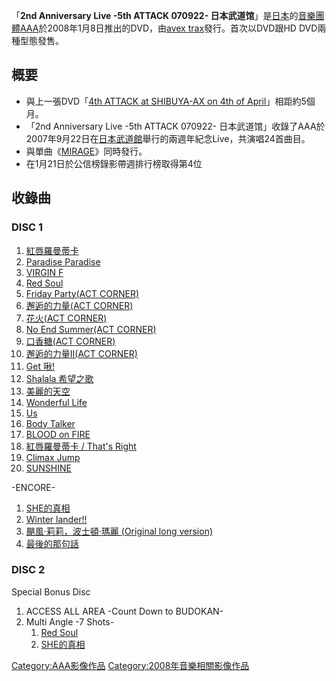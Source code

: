 {{Multiple issues|
{{Unreferenced|time=2017-01-09T20:56:13+00:00}}
{{Notability Unreferenced|time=2020-02-22T07:45:38+00:00}}
}}
{{Infobox album
| Name = AAA 2nd Anniversary Live -5th ATTACK 070922- 日本武道馆
| Type = DVD
| Artist = [[AAA_(團體)|AAA]]
| Cover = 
| Alt =
| Released = 2008年1月9日
| Recorded = 2007年9月22日
| Format = [[DVD|DVD]]
| Genre = J-POP
| Length = 
| Label = [[avex_trax|avex trax]]
| Producer = Max Matsuura
| Chart position = * 週間最高排名第4位<small>（[[Oricon公信榜|Oricon]]）</small> 
| Last album = [[4th_ATTACK_at_SHIBUYA-AX_on_4th_of_April|4th ATTACK at SHIBUYA-AX on 4th of April]]<br />2007年
| This album = '''''2nd Anniversary Live -5th ATTACK 070922- 日本武道馆'''''<br />2008年
| Next album = [[AAA_TOUR_2008_-ATTACK_ALL_AROUND-_at_NHK_HALL_on_4th_of_April|AAA TOUR 2008 -ATTACK ALL AROUND- at NHK HALL on 4th of April]]<br />2008年
}}

「'''2nd Anniversary Live -5th ATTACK 070922- 日本武道馆'''」是[[日本|日本]]的[[音樂團體|音樂團體]][[AAA_(團體)|AAA]]於2008年1月8日推出的DVD，由[[avex_trax|avex trax]]發行。首次以DVD跟HD DVD兩種型態發售。

== 概要 ==
* 與上一張DVD「[[4th_ATTACK_at_SHIBUYA-AX_on_4th_of_April|4th ATTACK at SHIBUYA-AX on 4th of April]]」相距約5個月。
*「2nd Anniversary Live -5th ATTACK 070922- 日本武道馆」收錄了AAA於2007年9月22日在[[日本武道館|日本武道館]]舉行的兩週年紀念Live，共演唱24首曲目。
* 與單曲《[[MIRAGE_(AAA單曲)|MIRAGE]]》同時發行。
*在1月21日於公信榜錄影帶週排行榜取得第4位

== 收錄曲 ==
=== DISC 1 ===
#[[紅唇羅曼蒂卡_/_That's_Right|紅唇羅曼蒂卡]]
#[[AROUND_(AAA專輯)|Paradise Paradise]]
#[[ATTACK_(AAA專輯)|VIRGIN F]]
#[[Red_Soul|Red Soul]]
#[[Friday_Party|Friday Party(ACT CORNER)]]
#[[ATTACK_(AAA專輯)|邂逅的力量(ACT CORNER)]]
#[[夏日風物|花火(ACT CORNER)]]
#[[夏日風物|No End Summer(ACT CORNER)]]
#[[口香糖_(AAA單曲)|口香糖(ACT CORNER)]]
#[[AROUND_(AAA專輯)|邂逅的力量Ⅱ(ACT CORNER)]]
#[[Get_啾!_/_SHE的真相|Get 啾!]]
#[[Shalala_希望之歌|Shalala 希望之歌]]
#[[美麗的天空|美麗的天空]]
#[[alohAAA!|Wonderful Life]]
#[[ALL_(AAA專輯)|Us]]
#[[AROUND_(AAA專輯)|Body Talker]]
#[[BLOOD_on_FIRE|BLOOD on FIRE]]
#[[紅唇羅曼蒂卡_/_That's_Right|紅唇羅曼蒂卡 / That's Right]]
#[[Climax_Jump#Climax_Jump|Climax Jump]]
#[[夏日風物|SUNSHINE]]

-ENCORE-
#[[Get_啾!_/_SHE的真相|SHE的真相]]
#[[Black_&_White_(AAA單曲)|Winter lander!!]]
#[[颶風·莉莉，波士頓·瑪麗|颶風·莉莉，波士頓·瑪麗 (Original long version)]]
#[[AROUND_(AAA專輯)|最後的那句話]]

=== DISC 2 ===
;Special Bonus Disc
# ACCESS ALL AREA -Count Down to BUDOKAN-
# Multi Angle -7 Shots-
##[[Red_Soul|Red Soul]]
##[[Get_啾!_/_SHE的真相|SHE的真相]]

{{AAA}}

{{DEFAULTSORT:2nd Anniversary Live -5th ATTACK 070922- 日本武道館}}
[[Category:AAA影像作品|Category:AAA影像作品]]
[[Category:2008年音樂相關影像作品|Category:2008年音樂相關影像作品]]